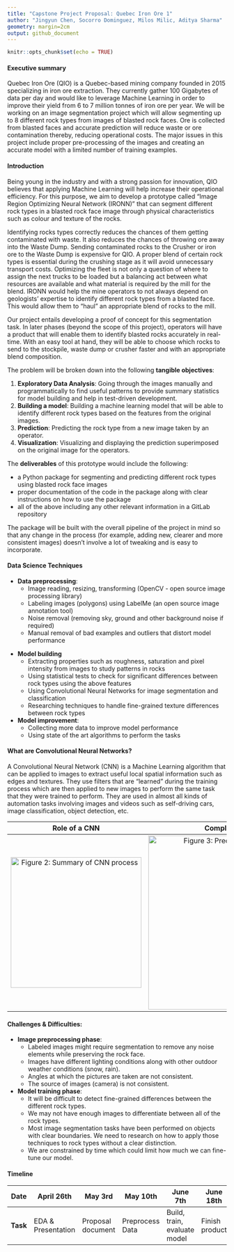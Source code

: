 ```yaml
---
title: "Capstone Project Proposal: Quebec Iron Ore 1"
author: "Jingyun Chen, Socorro Dominguez, Milos Milic, Aditya Sharma"
geometry: margin=2cm
output: github_document
---
```


```r
knitr::opts_chunk$set(echo = TRUE)
```
#### Executive summary

Quebec Iron Ore (QIO) is a Quebec-based mining company founded in 2015 specializing in iron ore extraction. They currently gather 100 Gigabytes of data per day and would like to leverage Machine Learning in order to improve their yield from 6 to 7 million tonnes of iron ore per year. We will be working on an image segmentation project which will allow segmenting up to 8 different rock types from images of blasted rock faces. Ore is collected from blasted faces and accurate prediction will reduce waste or ore contamination thereby, reducing operational costs. The major issues in this project include proper pre-processing of the images and creating an accurate model with a limited number of training examples.

#### Introduction

Being young in the industry and with a strong passion for innovation, QIO believes that applying Machine Learning will help increase their operational efficiency. For this purpose, we aim to develop a prototype called "Image Region Optimizing Neural Network (IRONN)" that can segment different rock types in a blasted rock face image through physical characteristics such as colour and texture of the rocks.

Identifying rocks types correctly reduces the chances of them getting contaminated with waste. It also reduces the chances of throwing ore away into the Waste Dump. Sending contaminated rocks to the Crusher or iron ore to the Waste Dump is expensive for QIO. A proper blend of certain rock types is essential during the crushing stage as it will avoid unnecessary transport costs. Optimizing the fleet is not only a question of where to assign the next trucks to be loaded but a balancing act between what resources are available and what material is required by the mill for the blend. IRONN would help the mine operators to not always depend on geologists' expertise to identify different rock types from a blasted face. This would allow them to "haul" an appropriate blend of rocks to the mill.

Our project entails developing a proof of concept for this segmentation task. In later phases (beyond the scope of this project), operators will have a product that will enable them to identify blasted rocks accurately in real-time. With an easy tool at hand, they will be able to choose which rocks to send to the stockpile, waste dump or crusher faster and with an appropriate blend composition.

The problem will be broken down into the following **tangible objectives**:

1. **Exploratory Data Analysis**: Going through the images manually and programmatically to find useful patterns to provide summary statistics for model building and help in test-driven development.
2. **Building a model**: Building a machine learning model that will be able to identify different rock types based on the features from the original images.
3. **Prediction**: Predicting the rock type from a new image taken by an operator.
4. **Visualization**: Visualizing and displaying the prediction superimposed on the original image for the operators.

The **deliverables** of this prototype would include the following:

- a Python package for segmenting and predicting different rock types using blasted rock face images
- proper documentation of the code in the package along with clear instructions on how to use the package
- all of the above including any other relevant information in a GitLab repository

The package will be built with the overall pipeline of the project in mind so that any change in the process (for example, adding new, clearer and more consistent images) doesn't involve a lot of tweaking and is easy to incorporate. 

#### Data Science Techniques

- **Data preprocessing**:
    - Image reading, resizing, transforming (OpenCV - open source image processing library)
    - Labeling images (polygons) using LabelMe (an open source image annotation tool)
    - Noise removal (removing sky, ground and other background noise if required)
    - Manual removal of bad examples and outliers that distort model performance

\newpage

- **Model building**
    - Extracting properties such as roughness, saturation and pixel intensity from images to study patterns in rocks
    - Using statistical tests to check for significant differences between rock types using the above features
    - Using Convolutional Neural Networks for image segmentation and classification
    - Researching techniques to handle fine-grained texture differences between rock types

- **Model improvement**:
    - Collecting more data to improve model performance
    - Using state of the art algorithms to perform the tasks

#### What are Convolutional Neural Networks?

A Convolutional Neural Network (CNN) is a Machine Learning algorithm that can be applied to images to extract useful local spatial information such as edges and textures. They use filters that are "learned" during the training process which are then applied to new images to perform the same task that they were trained to perform. They are used in almost all kinds of automation tasks involving images and videos such as self-driving cars, image classification, object detection, etc.

Role of a CNN         |  Complete Pipeline
:-------------------------:|:-------------------------:
![Figure 2: Summary of CNN process](../00_images/01_proposal_report/01_cnn_desc.png){width=300px}  |  ![Figure 3: Prediction pipeline parts](../00_images/01_proposal_report/02_pipeline.png){width=400px}


#### Challenges & Difficulties:

- **Image preprocessing phase**:
    - Labeled images might require segmentation to remove any noise elements while preserving the rock face.
    - Images have different lighting conditions along with other outdoor weather conditions (snow, rain).
    - Angles at which the pictures are taken are not consistent.
    - The source of images (camera) is not consistent.

- **Model training phase**:
    - It will be difficult to detect fine-grained differences between the different rock types.
    - We may not have enough images to differentiate between all of the rock types.
    - Most image segmentation tasks have been performed on objects with clear boundaries. We need to research on how to apply those techniques to rock types without a clear distinction.
    - We are constrained by time which could limit how much we can fine-tune our model.

#### Timeline

|**Date**     | April 26th | May 3rd | May 10th | June 7th | June 18th | June 21st | June 27th |
| ------ | ------------ | ------------ | ------------ | ------------ | ------------ | ------------ | ------------ |
|**Task** | EDA & Presentation | Proposal document | Preprocess Data | Build, train, evaluate model |  Finish product | Polish Product | End of project |
